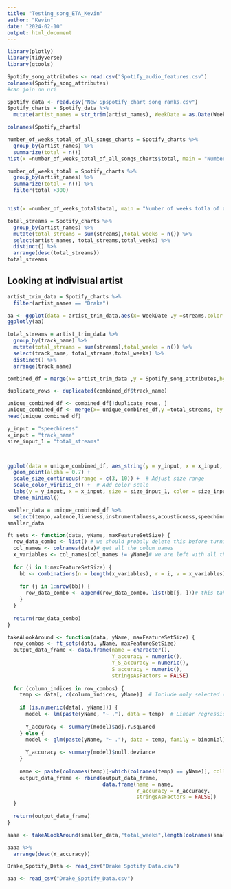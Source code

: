 ```yaml
---
title: "Testing_song_ETA_Kevin"
author: "Kevin"
date: "2024-02-10"
output: html_document
---
```


```r
library(plotly)
library(tidyverse)
library(gtools)
```

```r
Spotify_song_attributes <- read.csv("Spotify_audio_features.csv")
colnames(Spotify_song_attributes)
#can join on uri
```

```r
Spotify_data <- read.csv("New_Spspotify_chart_song_ranks.csv")
Spotify_charts = Spotify_data %>% 
  mutate(artist_names = str_trim(artist_names), WeekDate = as.Date(WeekDate)) 
```

```r
colnames(Spotify_charts)
```
```r
number_of_weeks_total_of_all_songs_charts = Spotify_charts %>% 
  group_by(artist_names) %>% 
  summarize(total = n())  
hist(x =number_of_weeks_total_of_all_songs_charts$total, main = "Number of weeks totla of all songs combined artsit has been on the charts")

number_of_weeks_total = Spotify_charts %>% 
  group_by(artist_names) %>% 
  summarize(total = n()) %>% 
  filter(total >300)


hist(x =number_of_weeks_total$total, main = "Number of weeks totla of all songs combined artsit has been on the charts,slightly cut down to see rest of rankings")
```

```r
total_streams = Spotify_charts %>%
  group_by(artist_names) %>%
  mutate(total_streams = sum(streams),total_weeks = n()) %>%
  select(artist_names, total_streams,total_weeks) %>% 
  distinct() %>% 
  arrange(desc(total_streams))
total_streams 
```




## Looking at indivisual artist 
```r
artist_trim_data = Spotify_charts %>%
  filter(artist_names == "Drake")
```

```r
aa <- ggplot(data = artist_trim_data,aes(x= WeekDate ,y =streams,color = track_name)) + geom_line() +theme(legend.position = "none")
ggplotly(aa)
```
```r
total_streams = artist_trim_data %>%
  group_by(track_name) %>%
  mutate(total_streams = sum(streams),total_weeks = n()) %>%
  select(track_name, total_streams,total_weeks) %>% 
  distinct() %>%
  arrange(track_name)
```


```r
combined_df = merge(x= artist_trim_data ,y = Spotify_song_attributes,by.x = "uri",by.y = "uri")

duplicate_rows <- duplicated(combined_df$track_name)

unique_combined_df <- combined_df[!duplicate_rows, ]
unique_combined_df <- merge(x= unique_combined_df,y =total_streams, by.x = "track_name",by.y ="track_name" )
head(unique_combined_df)
```


```r
y_input = "speechiness"
x_input = "track_name"
size_input_1 = "total_streams"



ggplot(data = unique_combined_df, aes_string(y = y_input, x = x_input, size = size_input_1, color = size_input)) +
  geom_point(alpha = 0.7) +
  scale_size_continuous(range = c(3, 10)) +  # Adjust size range
  scale_color_viridis_c() +  # Add color scale
  labs(y = y_input, x = x_input, size = size_input_1, color = size_input_1) +
  theme_minimal()

```

```r
smaller_data = unique_combined_df %>% 
  select(tempo,valence,liveness,instrumentalness,acousticness,speechiness,loudness,energy,danceability,total_weeks)
smaller_data 
```

```r

ft_sets <- function(data, yName, maxFeatureSetSize) {
  row_data_combo <- list() # we should probaly delete this before turning in 
  col_names <- colnames(data)# get all the colum names 
  x_variables <- col_names[col_names != yName]# we are left with all the names not including sname of yname 
  
  for (i in 1:maxFeatureSetSize) {
    bb <- combinations(n = length(x_variables), r = i, v = x_variables)# this give us all the combonation of of size i for the columanes, but its in a matrix data 
    
    for (j in 1:nrow(bb)) {
      row_data_combo <- append(row_data_combo, list(bb[j, ]))# this take the matrix form and basicly takes each row of that matrix and adds to list row_data_combo
    }
  }
  
  return(row_data_combo)
}

```


```r
takeALookAround <- function(data, yName, maxFeatureSetSize) {
  row_combos <- ft_sets(data, yName, maxFeatureSetSize)
  output_data_frame <- data.frame(name = character(),
                                  Y_accuracy = numeric(),
                                  Y_S_accuracy = numeric(),
                                  S_accuracy = numeric(),
                                  stringsAsFactors = FALSE)
  
  for (column_indices in row_combos) {
    temp <- data[, c(column_indices, yName)]  # Include only selected columns and the yName
    
    if (is.numeric(data[, yName])) {
      model <- lm(paste(yName, "~ ."), data = temp)  # Linear regression model
      
      Y_accuracy <- summary(model)$adj.r.squared
    } else {
      model <- glm(paste(yName, "~ ."), data = temp, family = binomial)  # Logistic regression model
      
      Y_accuracy <- summary(model)$null.deviance
    }
    
    name <- paste(colnames(temp)[-which(colnames(temp) == yName)], collapse = "+")
    output_data_frame <- rbind(output_data_frame, 
                               data.frame(name = name,
                                          Y_accuracy = Y_accuracy,
                                          stringsAsFactors = FALSE))
  }
  
  return(output_data_frame)
}
```

```r
aaaa <- takeALookAround(smaller_data,"total_weeks",length(colnames(smaller_data))-1)
```

```r
aaaa %>% 
  arrange(desc(Y_accuracy))
```
```r
Drake_Spotify_Data <- read_csv("Drake Spotify Data.csv")
```

```r
aaa <- read_csv("Drake_Spotify_Data.csv")
```